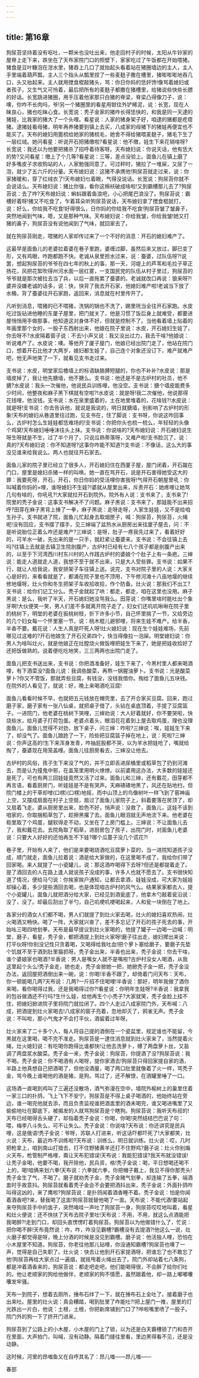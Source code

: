 ```yaml
---
---
---
```

title: 第16章
---






狗尿苔坚持着没有呕吐，一颗米也没吐出来，他走回村子的时候，太阳从牛铃家的屋脊上走下来，跌坐在了天布家院门口的照壁下，家家吃过了午饭都在开始喂猪。猪食是豆叶糠泡在泔水里，猪吞上几口了就抬起头看着站在猪圈墙边的主人，主人手里端着葫芦瓢，主人三个指头从瓢里捏了一些麦麸子撒在槽里，猪嘭嘭嘭地吞几口，头又抬起来。主人就用搅食棍敲猪头，骂：你日你妈的恁奸馋!像骂着媳妇或者孩子，又生气又可怜着，最后把所有的麦麸子都撒在猪槽里，给猪说些快些长膘的好话。长宽跳进猪圈，用手压着他家那只白猪的脊梁，脊梁凸得像刀子，说：噢，你咋不长肉吗，爷!另一个猪圈里的看星用锨往外铲稀泥，说：长宽，现在人昧良心，猪也吃昧心食。长宽说：秃子金家的猪咋长得恁快的，和我是同一天逮的猪娃，比我家的猪大了一个头哩。看星说：人家的猪身架子好，咱逮的猪都是疙瘩猪。逮猪娃看母猪，明年再养猪要到镇上去买，八成家的母猪下的猪娃再便宜也不能买了。天布的媳妇用篦梳给她家的猪梳毛，她舍不得给猪喂麦麸子，猪毛下生了一层红绒。她问看星：听说开石把猪缴啦?看星说：他不缴，娃生下来花销啥呀?长宽说：我还以为他要把猪杀了招呼着待客呀。天布媳妇说：你说天话，他有恁大的势?又问看星：缴上了个几等?看星说：三等，差点没验上。面鱼儿在镇上磨了好多嘴皮子求收购站的人，人家勉强同意了。可过秤时，猪拉了一堆屎，又尿了一泡，就少了五六斤的分量。天布媳妇说：这猪不承携他!狗尿苔就走过来，说：你家猪暖和，穿了红绒衣了!天布媳妇乜着眼，气得没说话。长宽说：狗尿苔你就不会说话么。天布媳妇说：猪比你强，看你这棉袄破成啥啦!又到霸槽那儿去了?狗尿苔说：去了咋?天布媳妇说：蝌蚪跟着鱼浪吧，小心把尾巴浪没了。狗尿苔说：霸槽好着呀!猪又不吃食了，乍着耳朵听狗尿苔说话，天布媳妇拿了搅食棍就打，说：好么，你给我不吃食!好得很么，日你妈的你给我不吃食!狗尿苔皱了皱鼻子，突然地闻到气味，嗯，又是那种气味。天布媳妇说：你给我皱，你给我皱!她又打猪的鼻子，狗尿苔没有说他闻到了气味，就回家去了。

就在狗尿苔刚走，喂猪的人家却传过来了一个不好的消息：开石的媳妇难产了。

这最早是面鱼儿的老婆拉着婆在巷子里跑，婆缠过脚，虽然后来又放过，脚已变了形，又有鸡眼，咋跑都跑不快。老诚从泉里担水过来，说：蚕婆，过队伍呀?!说罢，想起狗尿苔的爷爷在四七年的秋上的事，那一天，河堤上的芦苇和毛拉子草正扬花，风把花絮吹得州河水面一层红雾，一支国民党的队伍从村子里过，狗尿苔的爷爷就是那次被拉去当了兵，以后一直拖累了蚕婆的。老诚就改口再说：狼来呀?!婆并没嫌老诚的话多，说：快，快背了我去开石家，他媳妇难产啦!老诚当下放了水桶，背了蚕婆往开石家跑，返回来，消息就在村里传开了。

凡听到消息，喂猪的已不喂猪，洗锅的锅也不洗了，踢里咣当全往开石家跑。水皮吃过饭钻进他睡的东厦子屋里，把门就关了，他是习惯了饭后身上就难受，都要进屋悄悄用手做那事，他知道这对身体不好，但就是控制不了。当他看着墙上贴着的年画里那个女的，一股子东西射出来，他娘在院子里说：水皮，开石媳妇生娃了，你去呀不?水皮隔着窗子说：不去!小声又说：我又没出过力，我去干啥?他娘说：听说难产了。水皮说：噢。等他开了厦子屋门，他娘已经出院门走了，他站在院门口，想着开石比他才大两岁，媳妇都生娃了，自己连个对象还没订下，难产就难产吧，他无声地笑了一下，就看见支书走过来。

支书说：水皮，明堂家后檐墙上的标语缺胳膊短腿的，你也不补补?水皮说：那是墙皮掉了，我让他先搪墙，他不搪么。支书说：他还是不是古炉村的社员，他不搪?水皮说：我头一次催他，他说民兵训练哩，他没空。支书说：搪个墙皮能费多少时间，他整夜和麻子黑下棋就有空啦?!水皮说：就是呀!我二次催他，他说那得花钱哩，他没钱。支书说：水在泉里盛着的，土在地里堆着的，花啥钱?!水皮说：就是呀!支书说：你去告诉他，就说是我说的，明日就搪墙，别影响了古炉村的形象!天布的媳妇从巷道里往过跑，见支书在，住了脚说：支书呀，你说这咋回事么，古炉村怎么生娃娃都恁难场的!支书说：你把你头也梳一梳么，年轻轻的头像个鸡窝!天布媳妇唾唾沫往头上抹。支书说：你说啥的?天布媳妇说：开石媳妇说生呀生呀就是不生，过了半个月了，只说瓜熟蒂落呀，又难产啦!支书脸沉了，说：真的?天布媳妇说：你不知道呀?这事你咋能不知道?!支书说：不像话，这么大的事没见谁来给我说么。两人也就往开石家去。

面鱼儿家的院子里已经立了很多人，开石媳妇住在西厦子屋，屋门闭着，开石蹴在门口，屋里是媳妇杀猪一样的叫唤。她一直在骂开石，说是开石害得她受这大的罪：我要死呀，开石，开石，你日你妈的受活哩你害我呀!气得开石朝屋里吼：你叫喊着你妈的×哩，谁呀媳妇不生娃?!婆就从屋里出来，斥责开石：她疼哩让她骂几句有啥的，你吼吼?!大家就拉开石到院外。院外有人说：支书来了，支书来了!院里的秃子金说：这事支书解决不了问题。麻子黑说：支书来了，那娃能不出来招呼?田芽在麻子黑背上捶了一拳，麻子黑说：走呀走呀，人家生娃娃，又不是给咱生孙子。支书就进了院，面鱼儿忙起身去取烟匣子，喊：狗尿苔，狗尿苔，火绳呢!没有回应，支书摆了摆手，见三婶端了盆热水从厨房出来往厦子屋去，问：不是听说胎位正着么咋还是难产?三婶说：是呀，肚子一疼我先过来了，看着好好的，可羊水一破，先出来的是一只手，就赶紧让蚕婆来。支书说：不会往镇上去吗?往镇上去就是去镇卫生院剖腹产，古炉村已经有七八个孩子都是剖腹产出来的，以至于下河湾西川村东川村的人作践古炉村的婆娘个个肚子上有一条疤。三婶说：能走人道就走人道，我想不至于就不出来，只是大人受些罪。支书说：如果不行，就让人给我说，我安排架子车往镇上送。说完，支书对院子里的人说：大家关心是好的，来看看就是了，都涌在院子里也不顶用，下午修河滩十八亩地堰的继续修地堰呀，灶火你和冬生把架子车收拾收拾，作个防备。灶火说：那我们不出工?支书说：给你们记工分么。秃子金就起了哄：都走，都走，咱在这里也没用。麻子黑说：是么，我听了半天，开石媳妇她没骂我么。田芽说：你嘴里啥时能吐出个象牙啊!大伙便笑一笑，男人们差不多就离开院子走了，妇女们还叽叽啾啾在院子里的桃树下，明堂的老婆在扳桃树枝，折下许多小节，自己怀里揣了一节，又给旁边的几个妇女每一个怀里塞一节，说：桃木棍儿避邪哩，将来生娃不难产。给半香，半香不要。戴花说：人生人真是吓死人呀!灶火媳妇说：现在生个娃娃难场，先前哪见过这难的?开石他娘生了开石兄弟四个，快当得像拉一泡屎。明堂媳妇说：你男人为啥叫灶火，就是他娘正在灶膛烧火做饭哩把娃生下来了，她是把娃收拾好了还把饭做熟的。说着便吃吃地笑，三三两两也出院门走了。

面鱼儿把支书送出来，支书说：你把酒准备好，娃生下来了，今黑村里人都来喝酒哩，有下酒菜没?面鱼儿说：我调些酸菜，再熬一锅腥油萝卜。支书说：光是酸菜萝卜?你又不管饭，那就弄些豆腐，有钱没，没钱我借你。掏给了面鱼儿五块钱。在院外的人看见了，就说：好，晚上来喝酒吃豆腐!

面鱼儿看看时候不早，也就把五元钱放在帽壳里，去了开合家买豆腐。回来，跑过磨子家，磨子家有一张八仙桌，就把桌子借了，头钻在桌底顶着，手提了豆腐篮子。一进院门，他老婆在桃树下哭哩，三婶劝说：大人好着就好，你不要哭啦，快烧些水，给月婆子打荷包蛋。老婆点着头，眼泪花花着到上屋去取鸡蛋，理也没理面鱼儿。面鱼儿觉得不对劲，放下桌子，问三婶：咋啦?三婶说：唉，娃娃生下来了，却没气了。面鱼儿踉跄了一下，险些把豆腐篮子掉在地上，说：死啦?三婶说：你声这高的!生下来浑身发青，咋抽屁股都不哭，以为羊水把娃呛了，嘴就给掏了，蚕婆现在用笼盖哩。面鱼儿往厨房看去，三婶没让他去。

古炉村的风俗，孩子生下来没了气的，并不立即丢进尿桶里或稻草包了扔到河滩去，而是认为撞鬼中邪，在盖笼里用明火燎燎。以前婆用这办法，大多数的娃娃还是死了，可也有两三回娃娃竟然又活了过来。面鱼儿和三婶，还有戴花，田芽都不再言语，看着厨房门，听娃娃是不是有哭声。天麻碴碴地黑了，风还在贴地扫，但院门楼上的干草却噌(口楞)(口楞)地摇，而中山顶上的鸟像树叶一样飞到了窑神庙上空，又摆成扇面在村子上空扇，扇过了面鱼儿家院子上，斜着要落在房顶了，却又扇着飞走。婆从厨房里出来，脸色不好，悄声说：没救了，面鱼儿，这娃不该到咱家的，你取捆稻草包了，趁擦黑撂了去。面鱼儿眼泪就无声地流下来。他老婆在柜里取了个鸡蛋，腿软得走不动，又坐在了上房门槛上。三婶说：不让面鱼儿去了，我和戴花去。去院角取了稻草，进厨房包了孩子，出院门时，对面鱼儿老婆说：只要大人好好的还怕再生不下娃?哪个瓜蔓子没几个谎花?!

巷子里，开始有人来了，他们是来要喝烧酒吃豆腐萝卜菜的，当一进院知道孩子没成，顺门就走，面鱼儿拉着说：酒是给大家做的，在这里喝不成了，我给你们带了回家喝。来人就提了一小瓷罐儿，说：那这酒咋喝得下去呀?但还是都提着走了。提了酒回去的人在路上逢人就说孩子没成的事，许多人也就不愿去了。支书很快知道了情况，便给马勺说：你挨家挨户通知，让都去拿酒，娃娃没成，可大家为娃娃却操心着，多少提些酒回去喝，也是体现咱古炉村的风气么。结果家家都去人，提个小瓷罐儿，面鱼儿就把酒分给大家，已经见到酒瓮底了，他拿木勺敲着瓮沿说：没了，没了。却最后刮出了半勺，自己叽哽叽哽喝起来，人和瓮一块倒在了地上。

各家分的酒女人们都不喝，男人们就提了到灶火家去喝，灶火的媳妇喜欢热闹，灶火喝酒又畅快。喝了一阵，大家就兴奋了，差不多忘记了开石的孩子死去的事，开始吆三喝四地划拳。天布是最早提议到灶火家喝的，他提了罐子一边喝一边喊：明堂，磨子，看星，秃子金，都把酒提上到灶火家呀!磨子往出走，媳妇撵出来说：打平伙呀!你别没记性只贪着喝，又喝得给我吐血!把个萝卜塞给磨子，要磨子先垫个饥就不至于酒到肚里猫抓呀。秃子金出来，半香也出来，秃子金说：你去干啥，谁个婆娘家也喝酒?半香说：男人是嘴女人就不是嘴啦?古炉村没女人喝酒，从我这里起个头么!秃子金走，她也走，秃子金掀她一把，她掀秃子金一把，秃子金没办法，返回屋把酒倒出来一碗，说：你喝!半香不跟了，却倚着门问天布：天布，你一顿能喝几两?天布说：几两?一斤招不住喝哩!半香说：那好，明年我做了酒你来喝，看你喝得过我，还是我喝得过你?!看星说：你明年生娃呀?半香说：我拿我的包谷做酒还不行吗?生什么娃，给他再生个小秃子?大家就笑，秃子金脸上挂不住，把媳妇掀进院子里将院门就拉闭了。四个人走过八成家院门外，天布喊：八成，把酒提到灶火家喝去!八成家的窗子亮着，忽地却灭了，鸦雀无声。秃子金说：不叫啦，那小气鬼才不会打平伙，酒留着过年呀。

灶火家来了二十多个人，每人将自己提的酒倒在一个瓷盆里，规定谁也不能留，今黑就在这里喝，喝不完不准走。狗尿苔是一逮住消息就到灶火家来了，当然提着火绳，灶火媳妇说：有吃喝你跑得比谁都快!让他去洗萝卜，礤了两盘萝卜丝，又盐调了两盘浆水酸菜。秃子金一来，秃子金说：狗尿苔，你提酒了没?狗尿苔说：我不喝。秃子金说：你不喝酒有人喝呀，提你家酒去!狗尿苔只得回家提自家的酒，半路上他真想自己把酒喝了，但他没酒量，喝了两口肚里就像着了火一样，骂秃子金，骂今晚上谁喝他的酒是猪，是狗。骂过了，还不解恨，在酒罐里唾了一口。

这场酒一直喝到鸡叫了三遍还没散场，酒气弥漫在空中，墙院外榆树上的巢里住着一家三口的扑鸽，飞上飞下不安宁。狗尿苔是不得上桌子喝酒的，他始终站在旁边，谁一喝完他就去添，而且负责监视谁把酒盅里的酒未喝完，谁又喝进嘴里了又偷偷地吐在脚底下，被揭发的人就骂狗尿苔是个瞎狗。狗尿苔说：我听天布叔的!天布已经喝得舌头硬了，却指着秃子金说：你喝，你喝!突然结结巴巴说了句：喂，梅李八斗失么，可不让失么。秃子金说：你说啥?天布说：你还讲究是民兵哩，这是俄语!秃子金说：爷呀，苏联人打进来，听这话吓都吓死了!大家都笑，灶火说：天布，最近咋不训练啦?天布说：训练么，明日就训练。灶火说：哎，几时把枪拿上，咱到南山打猎去，打不住野猪黄羊还打不住野鸡?磨子说：灶火你别煽火天布，枪管制严格哩，甭让天布犯错误!天布说：我能犯错误?我天布就没错误!让秃子金喝，他要不喝，我开除他，民兵资，格!秃子金说：喝，平日想喝还喝不上的，喝!咱俩来划六拳!天布说：六拳就六拳，你把帽子戴上，我见不得你那秃头!秃子金生了气，不喝了。磨子就劝秃子金，秃子金赌气划拳，却连输了五拳，端酒盅时手故意抖。狗尿苔就看着秃子金会不会要把酒抖出来，秃子金说：外面扑鸽咋叫得这凶的，来了鹰啦?狗尿苔说：是扑鸽闻着酒香睡不着。秃子金说：怕是你闻着酒香吧?来，替我喝了这盅!狗尿苔就替他喝了一盅。天布说：不能代酒!要站起来夺狗尿苔手中的盅子，突然咯哇一声吐了狗尿苔一身，狗尿苔哎哎地叫着，看星和灶火便说：还不快扶了天布去院子里吐!天布说：不用，不用，就这么点酒能把我喝醉?!走到门口，却回头直愣愣盯着狗尿苔。狗尿苔以为他做错什么了，忙说：把你喝不醉!天布竟然说：咋，咋，咋没见霸槽?霸槽没有去提酒?!他这么一说，灶火磨子都觉得是呀，晚上分酒的时候是没见到霸槽。磨子说：他活独人哩，恐怕在小木屋里不知道。狗尿苔，你老往他那儿钻哩，你没通知霸槽?狗尿苔也噢了一声，觉得是自己失职了。灶火说：快去让他到开石家提酒呀，把谁忘了也不敢忘了他!狗尿苔再给大家点过一遍烟，就摇甩着火绳出去了。院门外却站着七八条狗，都是冲着酒香来的，狗尿苔说：都走吧走吧，他们能喝得很，不会醉了给你们吐的。他让老顺家的狗给他做伴，老顺家的狗不情愿，虽然跟着他，却一路上嘟嘟囔囔发牢骚。

天布一到院子，想着去厕所，捶布石绊了一下，就在捶布石上全吐了。接着磨子也出来吐。屋里的灶火说：真会糟踏，喝到肚里了咋能吐?!把上屋门一推，屋里的灯光跌出一片白，他说：土根，土根，你把新席铺到门口了?哗啦嘴里喷了一股子。院门外的狗一下了挤开门进来。

狗尿苔到了公路上的小木屋，小木屋的门上了锁，以为还是白天霸槽锁了门和杏开在里面，大声拍门，叫喊，没有动静。隔着门缝往里看，里边黑得看不见，还是没动静。

这时候，河里的昂嗤鱼又在自呼其名了：昂儿嗤——昂儿嗤——

春部